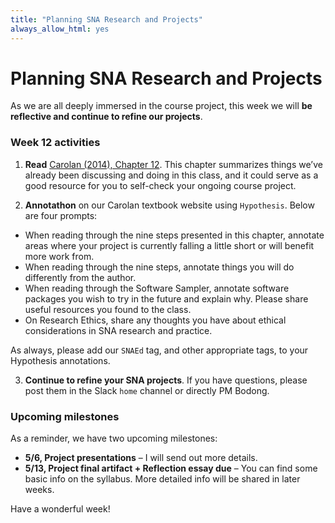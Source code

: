```yaml
---
title: "Planning SNA Research and Projects"
always_allow_html: yes
---
```


# Planning SNA Research and Projects {#ch12}

As we are all deeply immersed in the course project, this week we will **be reflective and continue to refine our projects**. 

### Week 12 activities

1. **Read** [Carolan (2014), Chapter 12](http://methods.sagepub.com.ezp1.lib.umn.edu/book/social-network-analysis-and-education/n12.xml). This chapter summarizes things we've already been discussing and doing in this class, and it could serve as a good resource for you to self-check your ongoing course project.

2. **Annotathon** on our Carolan textbook website using `Hypothesis`. Below are four prompts:

- When reading through the nine steps presented in this chapter, annotate areas where your project is currently falling a little short or will benefit more work from. 
- When reading through the nine steps, annotate things you will do differently from the author.
- When reading through the Software Sampler, annotate software packages you wish to try in the future and explain why. Please share useful resources you found to the class.
- On Research Ethics, share any thoughts you have about ethical considerations in SNA research and practice.

As always, please add our `SNAEd` tag, and other appropriate tags, to your Hypothesis annotations.

3. **Continue to refine your SNA projects**. If you have questions, please post them in the Slack `home` channel or directly PM Bodong.

### Upcoming milestones

As a reminder, we have two upcoming milestones:

- **5/6, Project presentations** -- I will send out more details.
- **5/13, Project final artifact + Reflection essay due** -- You can find some basic info on the syllabus. More detailed info will be shared in later weeks.

Have a wonderful week!
